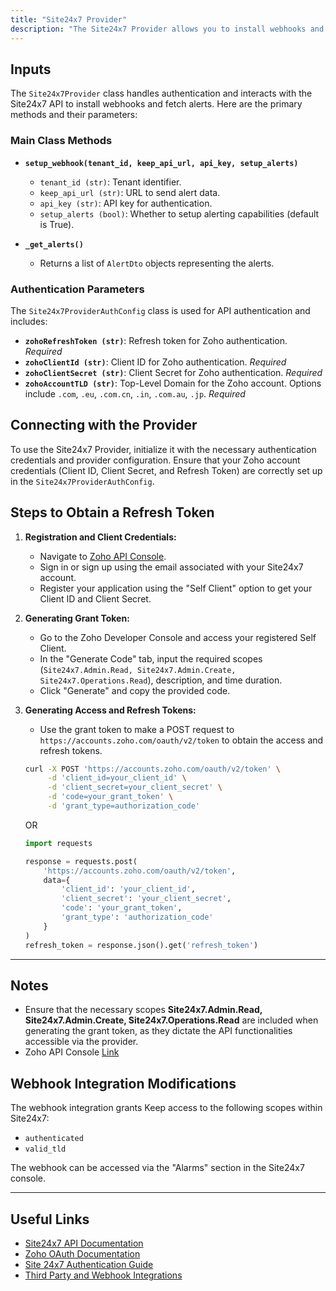```yaml
---
title: "Site24x7 Provider"
description: "The Site24x7 Provider allows you to install webhooks and receive alerts in Site24x7. It manages authentication, setup of webhooks, and retrieval of alert logs from Site24x7."
---
```


## Inputs

The `Site24x7Provider` class handles authentication and interacts with the Site24x7 API to install webhooks and fetch alerts. Here are the primary methods and their parameters:

### Main Class Methods

- **`setup_webhook(tenant_id, keep_api_url, api_key, setup_alerts)`**
  - `tenant_id (str)`: Tenant identifier.
  - `keep_api_url (str)`: URL to send alert data.
  - `api_key (str)`: API key for authentication.
  - `setup_alerts (bool)`: Whether to setup alerting capabilities (default is True).

- **`_get_alerts()`**
  - Returns a list of `AlertDto` objects representing the alerts.

### Authentication Parameters

The `Site24x7ProviderAuthConfig` class is used for API authentication and includes:

- **`zohoRefreshToken (str)`**: Refresh token for Zoho authentication. *Required*
- **`zohoClientId (str)`**: Client ID for Zoho authentication. *Required*
- **`zohoClientSecret (str)`**: Client Secret for Zoho authentication. *Required*
- **`zohoAccountTLD (str)`**: Top-Level Domain for the Zoho account. Options include `.com`, `.eu`, `.com.cn`, `.in`, `.com.au`, `.jp`. *Required*

## Connecting with the Provider

To use the Site24x7 Provider, initialize it with the necessary authentication credentials and provider configuration. Ensure that your Zoho account credentials (Client ID, Client Secret, and Refresh Token) are correctly set up in the `Site24x7ProviderAuthConfig`.

## Steps to Obtain a Refresh Token

1. **Registration and Client Credentials:**
   - Navigate to [Zoho API Console](https://api-console.zoho.com/).
   - Sign in or sign up using the email associated with your Site24x7 account.
   - Register your application using the "Self Client" option to get your Client ID and Client Secret.

2. **Generating Grant Token:**
   - Go to the Zoho Developer Console and access your registered Self Client.
   - In the "Generate Code" tab, input the required scopes (`Site24x7.Admin.Read, Site24x7.Admin.Create, Site24x7.Operations.Read`), description, and time duration.
   - Click "Generate" and copy the provided code.

3. **Generating Access and Refresh Tokens:**
   - Use the grant token to make a POST request to `https://accounts.zoho.com/oauth/v2/token` to obtain the access and refresh tokens.

    ```bash
    curl -X POST 'https://accounts.zoho.com/oauth/v2/token' \
         -d 'client_id=your_client_id' \
         -d 'client_secret=your_client_secret' \
         -d 'code=your_grant_token' \
         -d 'grant_type=authorization_code'

   ```

    OR

    ```python
    import requests

    response = requests.post(
        'https://accounts.zoho.com/oauth/v2/token',
        data={
            'client_id': 'your_client_id',
            'client_secret': 'your_client_secret',
            'code': 'your_grant_token',
            'grant_type': 'authorization_code'
        }
    )
    refresh_token = response.json().get('refresh_token')
    ```

---
## Notes

- Ensure that the necessary scopes **Site24x7.Admin.Read, Site24x7.Admin.Create, Site24x7.Operations.Read** are included when generating the grant token, as they dictate the API functionalities accessible via the provider.
- Zoho API Console [Link](https://api-console.zoho.com)

## Webhook Integration Modifications

The webhook integration grants Keep access to the following scopes within Site24x7:
- `authenticated`
- `valid_tld`

The webhook can be accessed via the "Alarms" section in the Site24x7 console.

---

## Useful Links

- [Site24x7 API Documentation](https://www.site24x7.com/help/api/)
- [Zoho OAuth Documentation](https://www.zoho.com/accounts/protocol/oauth/web-apps.html)
- [Site 24x7 Authentication Guide](https://www.site24x7.com/help/api/#authentication)
- [Third Party and Webhook Integrations](https://www.site24x7.com/help/api/#third-party-integrations)
